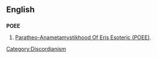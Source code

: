 ==English==
{{wikipedia}}
==={{initialism}}===
'''POEE'''
# [[w:POEE#POEE|Paratheo-Anametamystikhood Of Eris Esoteric (POEE)]].
[[Category:Discordianism]]